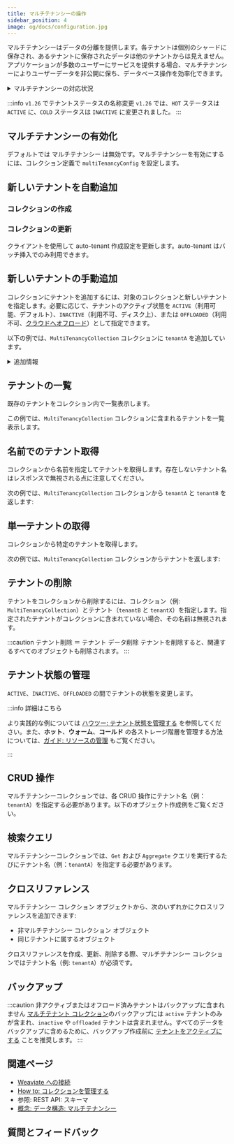 ```yaml
---
title: マルチテナンシーの操作
sidebar_position: 4
image: og/docs/configuration.jpg
---
```



マルチテナンシーはデータの分離を提供します。各テナントは個別のシャードに保存され、あるテナントに保存されたデータは他のテナントからは見えません。アプリケーションが多数のユーザーにサービスを提供する場合、マルチテナンシーによりユーザーデータを非公開に保ち、データベース操作を効率化できます。

<details>
  <summary>
    マルチテナンシーの対応状況
  </summary>

- `v1.20` でマルチテナンシーを追加  
- `v1.21` でテナントのアクティビティステータス設定を追加  
- `v1.25.0` でバッチインポート時の自動テナント作成を追加  
- `v1.25.2` で単一オブジェクト挿入時の自動テナント作成を追加  
- `v1.25.2` で自動テナントアクティベーションを追加  

</details>

:::info `v1.26` でテナントステータスの名称変更
`v1.26` では、`HOT` ステータスは `ACTIVE` に、`COLD` ステータスは `INACTIVE` に変更されました。
:::

## マルチテナンシーの有効化

デフォルトでは マルチテナンシー は無効です。マルチテナンシーを有効にするには、コレクション定義で `multiTenancyConfig` を設定します。

<Tabs groupId="languages">
  <TabItem value="py" label="Python クライアント v4">
    <FilteredTextBlock
      text={PyCode}
      startMarker="# START EnableMultiTenancy"
      endMarker="# END EnableMultiTenancy"
      language="py"
    />
  </TabItem>
  <TabItem value="py3" label="Python クライアント v3">
    <FilteredTextBlock
      text={PyCodeV3}
      startMarker="# START EnableMultiTenancy"
      endMarker="# END EnableMultiTenancy"
      language="pyv3"
    />
  </TabItem>
  <TabItem value="js" label="JS/TS クライアント v3">
    <FilteredTextBlock
      text={TSCode}
      startMarker="// START EnableMultiTenancy"
      endMarker="// END EnableMultiTenancy"
      language="ts"
    />
  </TabItem>
  <TabItem value="js2" label="JS/TS クライアント v2">
    <FilteredTextBlock
      text={TSCodeLegacy}
      startMarker="// START EnableMultiTenancy"
      endMarker="// END EnableMultiTenancy"
      language="tsv2"
    />
  </TabItem>
  <TabItem value="java" label="Java">
    <FilteredTextBlock
      text={JavaCode}
      startMarker="// START EnableMultiTenancy"
      endMarker="// END EnableMultiTenancy"
      language="java"
    />
  </TabItem>
  <TabItem value="go" label="Go">
    <FilteredTextBlock
      text={GoCode}
      startMarker="// START EnableMultiTenancy"
      endMarker="// END EnableMultiTenancy"
      language="go"
    />
  </TabItem>
</Tabs>

## 新しいテナントを自動追加


<AutoTenant />

### コレクションの作成

<Tabs groupId="languages">
  <TabItem value="py" label="Python クライアント v4">
    <FilteredTextBlock
      text={PyCode}
      startMarker="# START EnableAutoMT"
      endMarker="# END EnableAutoMT"
      language="py"
    />
  </TabItem>
  <TabItem value="js" label="JS/TS クライアント v3">
    <FilteredTextBlock
      text={TSCode}
      startMarker="// START EnableAutoMT"
      endMarker="// END EnableAutoMT"
      language="ts"
    />
  </TabItem>
  <TabItem value="go" label="Go">
    <FilteredTextBlock
      text={GoCodeAuto}
      startMarker="// START enable autoMT"
      endMarker="// END enable autoMT"
      language="bash"
    />
  </TabItem>
  <TabItem value="cURL" label="cURL">
    <FilteredTextBlock
      text={CurlCode}
      startMarker="# START CreateWithAMT"
      endMarker="# END CreateWithAMT"
      language="py"
    />
  </TabItem>
</Tabs>



### コレクションの更新

クライアントを使用して auto-tenant 作成設定を更新します。auto-tenant はバッチ挿入でのみ利用できます。

<Tabs groupId="languages">
  <TabItem value="py" label="Python Client v4">
    <FilteredTextBlock
      text={PyCode}
      startMarker="# START UpdateAutoMT"
      endMarker="# END UpdateAutoMT"
      language="py"
    />
  </TabItem>
  <TabItem value="js" label="JS/TS Client v3">
    <FilteredTextBlock
      text={TSCode}
      startMarker="// START UpdateAutoMT"
      endMarker="// END UpdateAutoMT"
      language="ts"
    />
  </TabItem>
  <TabItem value="go" label="Go">
    <FilteredTextBlock
      text={GoCodeAuto}
      startMarker="// Start update autoMT"
      endMarker="// END update autoMT"
      language="bash"
    />
  </TabItem>
</Tabs>

## 新しいテナントの手動追加

コレクションにテナントを追加するには、対象のコレクションと新しいテナントを指定します。必要に応じて、テナントのアクティブ状態を `ACTIVE`（利用可能、デフォルト）、`INACTIVE`（利用不可、ディスク上）、または `OFFLOADED`（利用不可、[クラウドへオフロード](../concepts/data.md#tenant-states)）として指定できます。

以下の例では、`MultiTenancyCollection` コレクションに `tenantA` を追加しています。

<details>
  <summary>
    追加情報
  </summary>


テナントステータスは Weaviate `1.21` 以降で利用可能です。

<br />

<TenantNameFormat />

</details>

<Tabs groupId="languages">
  <TabItem value="py" label="Python Client v4">
    <FilteredTextBlock
      text={PyCode}
      startMarker="# START AddTenantsToClass"
      endMarker="# END AddTenantsToClass"
      language="py"
    />
  </TabItem>

<TabItem value="py3" label="Python Client v3">
  <FilteredTextBlock
    text={PyCodeV3}
    startMarker="# START AddTenantsToClass"
    endMarker="# END AddTenantsToClass"
    language="pyv3"
  />
</TabItem>

<TabItem value="js" label="JS/TS Client v3">
  <FilteredTextBlock
    text={TSCode}
    startMarker="// START AddTenantsToClass"
    endMarker="// END AddTenantsToClass"
    language="ts"
  />
</TabItem>

<TabItem value="js2" label="JS/TS Client v2">
  <FilteredTextBlock
    text={TSCodeLegacy}
    startMarker="// START AddTenantsToClass"
    endMarker="// END AddTenantsToClass"
    language="tsv2"
  />
</TabItem>

<TabItem value="java" label="Java">
  <FilteredTextBlock
    text={JavaCode}
    startMarker="// START AddTenantsToClass"
    endMarker="// END AddTenantsToClass"
    language="java"
  />
</TabItem>

  <TabItem value="go" label="Go">
    <FilteredTextBlock
      text={GoCode}
      startMarker="// START AddTenantsToClass"
      endMarker="// END AddTenantsToClass"
      language="go"
    />
  </TabItem>
</Tabs>

## テナントの一覧

既存のテナントをコレクション内で一覧表示します。

この例では、`MultiTenancyCollection` コレクションに含まれるテナントを一覧表示します。

<Tabs groupId="languages">
  <TabItem value="py" label="Python Client v4">
    <FilteredTextBlock
      text={PyCode}
      startMarker="# START ListTenants"
      endMarker="# END ListTenants"
      language="py"
    />
  </TabItem>

<TabItem value="py3" label="Python Client v3">
  <FilteredTextBlock
    text={PyCodeV3}
    startMarker="# START ListTenants"
    endMarker="# END ListTenants"
    language="pyv3"
  />
</TabItem>

<TabItem value="js" label="JS/TS Client v3">
  <FilteredTextBlock
    text={TSCode}
    startMarker="// START ListTenants"
    endMarker="// END ListTenants"
    language="ts"
  />
</TabItem>

<TabItem value="js2" label="JS/TS Client v2">
  <FilteredTextBlock
    text={TSCodeLegacy}
    startMarker="// START ListTenants"
    endMarker="// END ListTenants"
    language="tsv2"
  />
</TabItem>

<TabItem value="java" label="Java">
  <FilteredTextBlock
    text={JavaCode}
    startMarker="// START ListTenants"
    endMarker="// END ListTenants"
    language="java"
  />
</TabItem>

  <TabItem value="go" label="Go">
    <FilteredTextBlock
      text={GoCode}
      startMarker="// START ListTenants"
      endMarker="// END ListTenants"
      language="go"
    />
  </TabItem>
</Tabs>


## 名前でのテナント取得

コレクションから名前を指定してテナントを取得します。存在しないテナント名はレスポンスで無視される点に注意してください。

次の例では、`MultiTenancyCollection` コレクションから `tenantA` と `tenantB` を返します:

<Tabs groupId="languages">
  <TabItem value="py" label="Python Client v4">
    <FilteredTextBlock
      text={PyCode}
      startMarker="# START GetTenantsByName"
      endMarker="# END GetTenantsByName"
      language="py"
    />
  </TabItem>

<TabItem value="js" label="JS/TS Client v3">
  <FilteredTextBlock
    text={TSCode}
    startMarker="// START GetTenantsByName"
    endMarker="// END GetTenantsByName"
    language="ts"
  />
</TabItem>

</Tabs>

## 単一テナントの取得

コレクションから特定のテナントを取得します。

次の例では、`MultiTenancyCollection` コレクションからテナントを返します:

<Tabs groupId="languages">
  <TabItem value="py" label="Python Client v4">
    <FilteredTextBlock
      text={PyCode}
      startMarker="# START GetOneTenant"
      endMarker="# END GetOneTenant"
      language="py"
    />
  </TabItem>

<TabItem value="js" label="JS/TS Client v3">
  <FilteredTextBlock
    text={TSCode}
    startMarker="// START GetOneTenant"
    endMarker="// END GetOneTenant"
    language="ts"
  />
</TabItem>

</Tabs>

## テナントの削除

テナントをコレクションから削除するには、コレクション（例: `MultiTenancyCollection`）とテナント（`tenantB` と `tenantX`）を指定します。指定されたテナントがコレクションに含まれていない場合、その名前は無視されます。

:::caution テナント削除 ＝ テナント データ削除
テナントを削除すると、関連するすべてのオブジェクトも削除されます。
:::

<Tabs groupId="languages">
  <TabItem value="py" label="Python Client v4">
    <FilteredTextBlock
      text={PyCode}
      startMarker="# START RemoveTenants"
      endMarker="# END RemoveTenants"
      language="py"
    />
  </TabItem>

<TabItem value="py3" label="Python Client v3">
  <FilteredTextBlock
    text={PyCodeV3}
    startMarker="# START RemoveTenants"
    endMarker="# END RemoveTenants"
    language="pyv3"
  />
</TabItem>

<TabItem value="js" label="JS/TS Client v3">
  <FilteredTextBlock
    text={TSCode}
    startMarker="// START RemoveTenants"
    endMarker="// END RemoveTenants"
    language="ts"
  />
</TabItem>

<TabItem value="js2" label="JS/TS Client v2">
  <FilteredTextBlock
    text={TSCodeLegacy}
    startMarker="// START RemoveTenants"
    endMarker="// END RemoveTenants"
    language="tsv2"
  />
</TabItem>

<TabItem value="java" label="Java">
  <FilteredTextBlock
    text={JavaCode}
    startMarker="// START RemoveTenants"
    endMarker="// END RemoveTenants"
    language="java"
  />
</TabItem>

  <TabItem value="go" label="Go">
    <FilteredTextBlock
      text={GoCode}
      startMarker="// START RemoveTenants"
      endMarker="// END RemoveTenants"
      language="go"
    />
  </TabItem>
</Tabs>

## テナント状態の管理

`ACTIVE`、`INACTIVE`、`OFFLOADED` の間でテナントの状態を変更します。

<Tabs groupId="languages">
  <TabItem value="py" label="Python Client v4">
    <FilteredTextBlock
      text={PyCode}
      startMarker="# START ChangeTenantState"
      endMarker="# END ChangeTenantState"
      language="py"
    />
  </TabItem>

  <TabItem value="js" label="JS/TS Client v3">
    <FilteredTextBlock
      text={TSCode}
      startMarker="// START ChangeTenantState"
      endMarker="// END ChangeTenantState"
      language="ts"
    />
  </TabItem>
</Tabs>

:::info 詳細はこちら

より実践的な例については [ハウツー: テナント状態を管理する](./tenant-states.mdx) を参照してください。また、**ホット**、**ウォーム**、**コールド** の各ストレージ階層を管理する方法については、[ガイド: リソースの管理](../starter-guides/managing-resources/index.md) もご覧ください。

:::

## CRUD 操作

マルチテナンシーコレクションでは、各 CRUD 操作にテナント名（例：`tenantA`）を指定する必要があります。以下のオブジェクト作成例をご覧ください。

<Tabs groupId="languages">
  <TabItem value="py" label="Python Client v4">
    <FilteredTextBlock
      text={PyCode}
      startMarker="# START CreateMtObject"
      endMarker="# END CreateMtObject"
      language="py"
    />
  </TabItem>

<TabItem value="py3" label="Python Client v3">
  <FilteredTextBlock
    text={PyCodeV3}
    startMarker="# START CreateMtObject"
    endMarker="# END CreateMtObject"
    language="pyv3"
  />
</TabItem>

<TabItem value="js" label="JS/TS Client v3">
  <FilteredTextBlock
    text={TSCode}
    startMarker="// START CreateMtObject"
    endMarker="// END CreateMtObject"
    language="ts"
  />
</TabItem>

<TabItem value="js2" label="JS/TS Client v2">
  <FilteredTextBlock
    text={TSCodeLegacy}
    startMarker="// START CreateMtObject"
    endMarker="// END CreateMtObject"
    language="tsv2"
  />
</TabItem>

<TabItem value="java" label="Java">
  <FilteredTextBlock
    text={JavaCode}
    startMarker="// START CreateMtObject"
    endMarker="// END CreateMtObject"
    language="java"
  />
</TabItem>

  <TabItem value="go" label="Go">
    <FilteredTextBlock
      text={GoCode}
      startMarker="// START CreateMtObject"
      endMarker="// END CreateMtObject"
      language="go"
    />
  </TabItem>
</Tabs>

## 検索クエリ

マルチテナンシーコレクションでは、`Get` および `Aggregate` クエリを実行するたびにテナント名（例：`tenantA`）を指定する必要があります。

<Tabs groupId="languages">
  <TabItem value="py" label="Python Client v4">
    <FilteredTextBlock
      text={PyCode}
      startMarker="# START Search"
      endMarker="# END Search"
      language="py"
    />
  </TabItem>

<TabItem value="py3" label="Python Client v3">
  <FilteredTextBlock
    text={PyCodeV3}
    startMarker="# START Search"
    endMarker="# END Search"
    language="pyv3"
  />
</TabItem>

<TabItem value="js" label="JS/TS Client v3">
  <FilteredTextBlock
    text={TSCode}
    startMarker="// START Search"
    endMarker="// END Search"
    language="ts"
  />
</TabItem>

<TabItem value="js2" label="JS/TS Client v2">
  <FilteredTextBlock
    text={TSCodeLegacy}
    startMarker="// START Search"
    endMarker="// END Search"
    language="tsv2"
  />
</TabItem>

<TabItem value="java" label="Java">
  <FilteredTextBlock
    text={JavaCode}
    startMarker="// START Search"
    endMarker="// END Search"
    language="java"
  />
</TabItem>

  <TabItem value="go" label="Go">
    <FilteredTextBlock
      text={GoCode}
      startMarker="// START Search"
      endMarker="// END Search"
      language="go"
    />
  </TabItem>
</Tabs>

## クロスリファレンス


<CrossReferencePerformanceNote />

マルチテナンシー コレクション オブジェクトから、次のいずれかにクロスリファレンスを追加できます:

- 非マルチテナンシー コレクション オブジェクト
- 同じテナントに属するオブジェクト

クロスリファレンスを作成、更新、削除する際、マルチテナンシー コレクションではテナント名（例: `tenantA`）が必須です。

<Tabs groupId="languages">
  <TabItem value="py" label="Python Client v4">
    <FilteredTextBlock
      text={PyCode}
      startMarker="# START AddCrossRef"
      endMarker="# END AddCrossRef"
      language="py"
    />
  </TabItem>

<TabItem value="py3" label="Python Client v3">
  <FilteredTextBlock
    text={PyCodeV3}
    startMarker="# START AddCrossRef"
    endMarker="# END AddCrossRef"
    language="pyv3"
  />
</TabItem>

<TabItem value="js" label="JS/TS Client v3">
  <FilteredTextBlock
    text={TSCode}
    startMarker="// START AddCrossRef"
    endMarker="// END AddCrossRef"
    language="ts"
  />
</TabItem>

<TabItem value="js2" label="JS/TS Client v2">
  <FilteredTextBlock
    text={TSCodeLegacy}
    startMarker="// START AddCrossRef"
    endMarker="// END AddCrossRef"
    language="tsv2"
  />
</TabItem>

<TabItem value="java" label="Java">
  <FilteredTextBlock
    text={JavaCode}
    startMarker="// START AddCrossRef"
    endMarker="// END AddCrossRef"
    language="java"
  />
</TabItem>

  <TabItem value="go" label="Go">
    <FilteredTextBlock
      text={GoCode}
      startMarker="// START AddCrossRef"
      endMarker="// END AddCrossRef"
      language="go"
    />
  </TabItem>
</Tabs>

## バックアップ

:::caution 非アクティブまたはオフロード済みテナントはバックアップに含まれません
[マルチテナント コレクション](../concepts/data.md#multi-tenancy)のバックアップには `active` テナントのみが含まれ、`inactive` や `offloaded` テナントは含まれません。すべてのデータをバックアップに含めるために、バックアップ作成前に [テナントをアクティブにする](#manage-tenant-states) ことを推奨します。
:::

## 関連ページ

- [Weaviate への接続](/weaviate/connections/index.mdx)
- [How to: コレクションを管理する](../manage-collections/index.mdx)
- <SkipLink href="/weaviate/api/rest#tag/schema">参照: REST API: スキーマ</SkipLink>
- [概念: データ構造: マルチテナンシー](../concepts/data.md#multi-tenancy)

## 質問とフィードバック


<DocsFeedback />


